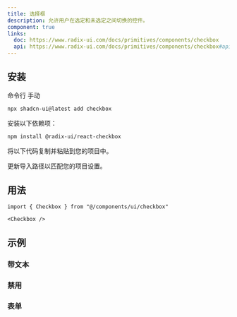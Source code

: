 ```yaml
---
title: 选择框
description: 允许用户在选定和未选定之间切换的控件。
component: true
links:
  doc: https://www.radix-ui.com/docs/primitives/components/checkbox
  api: https://www.radix-ui.com/docs/primitives/components/checkbox#api-reference
---
```


<ComponentPreview name="checkbox-demo" description="一个选择框" />

## 安装

<Tabs defaultValue="cli">

<TabsList>
  <TabsTrigger value="cli">命令行</TabsTrigger>
  <TabsTrigger value="manual">手动</TabsTrigger>
</TabsList>
<TabsContent value="cli">

```bash
npx shadcn-ui@latest add checkbox
```

</TabsContent>

<TabsContent value="manual">

<Steps>

<Step>安装以下依赖项：</Step>

```bash
npm install @radix-ui/react-checkbox
```

<Step>将以下代码复制并粘贴到您的项目中。</Step>

<ComponentSource name="checkbox" />

<Step>更新导入路径以匹配您的项目设置。</Step>

</Steps>

</TabsContent>

</Tabs>

## 用法

```tsx
import { Checkbox } from "@/components/ui/checkbox"
```

```tsx
<Checkbox />
```

## 示例

### 带文本

<ComponentPreview
  name="checkbox-with-text"
  description="带有标签和描述的选择框。"
/>

### 禁用

<ComponentPreview name="checkbox-disabled" description="一个禁用的选择框" />

### 表单

<ComponentPreview name="checkbox-form-single" />

<ComponentPreview name="checkbox-form-multiple" />